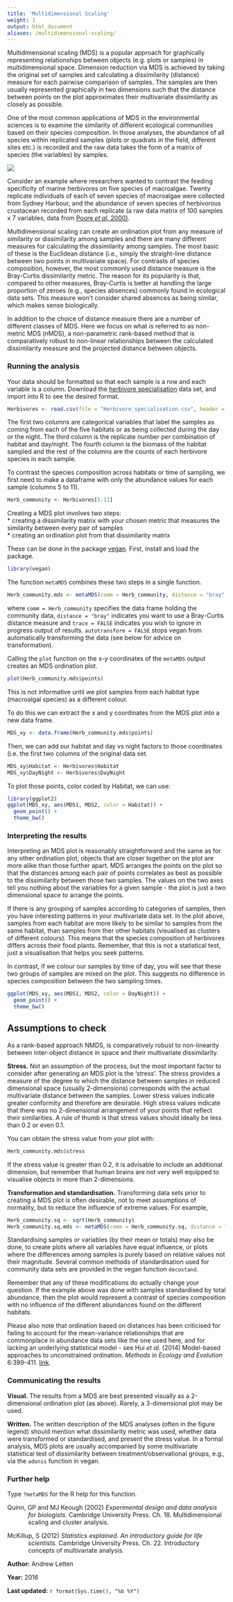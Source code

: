 ```yaml
---
title: 'Multidimensional Scaling'
weight: 1
output: html_document
aliases: /multidimensional-scaling/
---
```


Multidimensional scaling (MDS) is a popular approach for graphically representing relationships between objects (e.g. plots or samples) in multidimensional space. Dimension reduction via MDS is achieved by taking the original set of samples and calculating a dissimilarity (distance) measure for each pairwise comparison of samples. The samples are then usually represented graphically in two dimensions such that the distance between points on the plot approximates their multivariate dissimilarity as closely as possible. 

One of the most common applications of MDS in the environmental sciences is to examine the similarity of different ecological communities based on their species composition. In those analyses, the abundance of all species within replicated samples (plots or quadrats in the field, different sites etc.) is recorded and the raw data takes the form of a matrix of species (the variables) by samples.

![](MDS_image.jpg)

Consider an example where researchers wanted to contrast the feeding specificity of marine herbivores on five species of macroalgae. Twenty replicate individuals of each of seven species of macroalgae were collected from Sydney Harbour, and the abundance of seven species of herbivorous crustacean recorded from each replicate (a raw data matrix of 100 samples x 7 variables, data from [Poore *et al*. 2000)](http://www.int-res.com/abstracts/meps/v208/p183-196/).

Multidimensional scaling can create an ordination plot from any measure of similarity or dissimilarity among samples and there are many different measures for calculating the dissimilarity among samples. The most basic of these is the Euclidean distance (i.e., simply the straight-line distance between two points in multivariate space). For contrasts of species composition, however, the most commonly used distance measure is the Bray-Curtis dissimilarity metric. The reason for its popularity is that, compared to other measures, Bray-Curtis is better at handling the large proportion of zeroes (e.g., species absences) commonly found in ecological data sets. This measure won't consider shared absences as being similar, which makes sense biologically.

In addition to the choice of distance measure there are a number of different classes of MDS. Here we focus on what is referred to as non-metric MDS (nMDS), a non-parametric rank-based method that is comparatively robust to non-linear relationships between the calculated dissimilarity measure and the projected distance between objects. 
  

### Running the analysis
 
Your data should be formatted so that each sample is a row and each variable is a column. Download the [herbivore specialisation](/datasets/Herbivore_specialisation.csv) data set, and import into R to see the desired format.

```r
Herbivores <- read.csv(file = "Herbivore_specialisation.csv", header = TRUE)
```

The first two columns are categorical variables that label the samples as coming from each of the five habitats or as being collected during the day or the night. The third column is the replicate number per combination of habitat and day/night. The fourth column is the biomass of the habitat sampled and the rest of the columns are the counts of each herbivore species in each sample.

To contrast the species composition across habitats or time of sampling, we first need to make a dataframe with only the abundance values for each sample (columns 5 to 11).

```r
Herb_community <- Herbivores[5:11]
```

Creating a MDS plot involves two steps:  
* creating a dissimilarity matrix with your chosen metric that measures the similarity between every pair of samples  
* creating an ordination plot from that dissimilarity matrix  

These can be done in the package [vegan](https://cran.r-project.org/web/packages/vegan/index.html). First, install and load the package.


```r
library(vegan)
```

The function `metaMDS` combines these two steps in a single function.

```r
Herb_community.mds <- metaMDS(comm = Herb_community, distance = "bray", trace = FALSE, autotransform = FALSE)
```

where `comm = Herb_community` specifies the data frame holding the community data, `distance = "bray"` indicates you want to use a Bray-Curtis distance measure and `trace = FALSE` indicates you wish to ignore in progress output of results. `autotransform = FALSE` stops vegan from automatically transforming the data (see below for advice on transformation).

Calling the `plot` function on the x-y coordinates of the `metaMDS` output creates an MDS ordination plot.

```r
plot(Herb_community.mds$points)
```

This is not informative until we plot samples from each habitat type (macroalgal species) as a different colour. 

To do this we can extract the x and y coordinates from the MDS plot into a new data frame.

```r
MDS_xy <- data.frame(Herb_community.mds$points)
```

Then, we can add our habitat and day vs night factors to those coordinates (i.e. the first two columns of the original data set.

```r
MDS_xy$Habitat <- Herbivores$Habitat
MDS_xy$DayNight <- Herbivores$DayNight
```

To plot those points, color coded by Habitat, we can use:

```r
library(ggplot2)
ggplot(MDS_xy, aes(MDS1, MDS2, color = Habitat)) +
  geom_point() +
  theme_bw()
```
  

### Interpreting the results
 
Interpreting an MDS plot is reasonably straightforward and the same as for any other ordination plot; objects that are closer together on the plot are more alike than those further apart. MDS arranges the points on the plot so that the distances among each pair of points correlates as best as possible to the dissimilarity between those two samples. The values on the two axes tell you nothing about the variables for a given sample - the plot is just a two dimensional space to arrange the points.

If there is any grouping of samples according to categories of samples, then you have interesting patterns in your multivariate data set. In the plot above, samples from each habitat are more likely to be similar to samples from the same habitat, than samples from ther other habitats (visualised as clusters of different colours). This means that the species composition of herbivores differs across their food plants. Remember, that this is not a statistical test, just a visualisation that helps you seek patterns.

In contrast, if we colour our samples by time of day, you will see that these two groups of samples are mixed on the plot. This suggests no difference in species composition between the two sampling times.

```r
ggplot(MDS_xy, aes(MDS1, MDS2, color = DayNight)) +
  geom_point() +
  theme_bw()
```
  

## Assumptions to check
 
As a rank-based approach NMDS, is comparatively robust to non-linearity between inter-object distance in space and their multivariate dissimilarity.

**Stress.** Not an assumption of the process, but the most important factor to consider after generating an MDS plot is the 'stress'. The stress provides a measure of the degree to which the distance between samples in reduced dimensional space (usually 2-dimensions) corresponds with the actual multivariate distance between the samples. Lower stress values indicate greater conformity and therefore are desirable. High stress values indicate that there was no 2-dimensional arrangement of your points that reflect their similarities. A rule of thumb is that stress values should ideally be less than 0.2 or even 0.1.

You can obtain the stress value from your plot with:

```r
Herb_community.mds$stress
```

If the stress value is greater than 0.2, it is advisable to include an additional dimension, but remember that human brains are not very well equipped to visualise objects in more than 2-dimensions.

**Transformation and standardisation.** Transforming data sets prior to creating a MDS plot is often desirable, not to meet assumptions of normality, but to reduce the influence of extreme values. For example,

```r
Herb_community.sq <- sqrt(Herb_community)
Herb_community.sq.mds <- metaMDS(comm = Herb_community.sq, distance = "bray", trace = FALSE)
```

Standardising samples or variables (by their mean or totals) may also be done, to create plots where all variables have equal influence, or plots where the differences among samples is purely based on relative values not their magnitude. Several common methods of standardisation used for community data sets are provided in the vegan function `decostand`.

Remember that any of these modifications do actually change your question. If the example above was done with samples standardised by total abundance, then the plot would represent a contrast of species composition with no influence of the different abundances found on the different habitats.

Please also note that ordination based on distances has been criticised for failing to account for the mean-variance relationships that are commonplace in abundance data sets like the one used here, and for lacking an underlying statistical model - see Hui *et al.* (2014) Model-based approaches to unconstrained ordination. *Methods in Ecology and Evolution* 6:399-411. [link](http://onlinelibrary.wiley.com/doi/10.1111/2041-210X.12236/abstract). 
  

### Communicating the results
 
**Visual.** The results from a MDS are best presented visually as a 2-dimensional ordination plot (as above). Rarely, a 3-dimensional plot may be used.

**Written.** The written description of the MDS analyses (often in the figure legend) should mention what dissimilarity metric was used, whether data were transformed or standardised, and present the stress value. In a formal analysis, MDS plots are usually accompanied by some multivariate statistical test of dissimilarity between treatment/observational groups, e.g., via the `adonis` function in vegan. 
  

### Further help
 
Type `?metaMDS` for the R help for this function.

<p style="margin-left: .5in; text-indent: -.5in;">Quinn, GP and MJ Keough (2002) *Experimental design and data analysis for biologists*. Cambridge University Press. Ch. 18. Multidimensional scaling and cluster analysis.</p>

<p style="margin-left: .5in; text-indent: -.5in;">McKillup, S (2012) *Statistics explained. An introductory guide for life scientists.* Cambridge University Press. Ch. 22. Introductory concepts of multivariate analysis.</p>
  

**Author:** Andrew Letten
 
**Year:** 2016

**Last updated:** `r format(Sys.time(), "%b %Y")`


